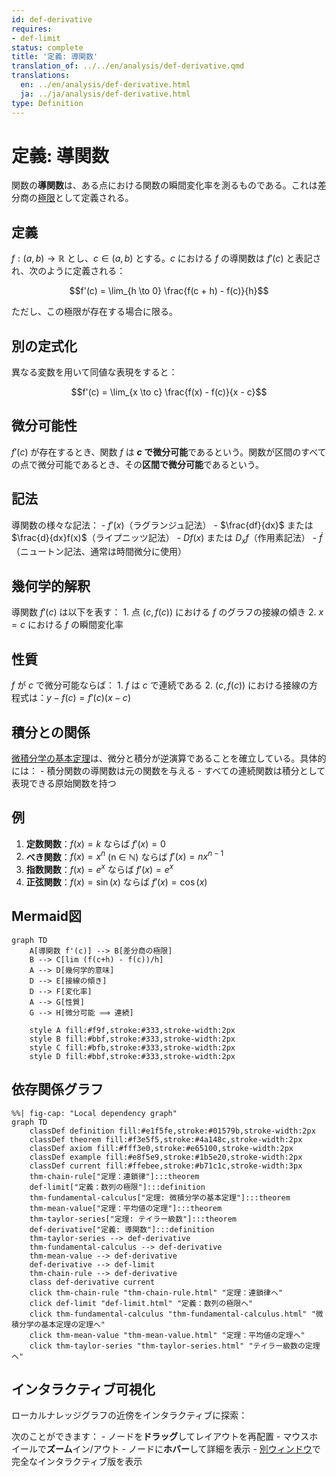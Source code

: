 ```yaml
---
id: def-derivative
requires:
- def-limit
status: complete
title: '定義: 導関数'
translation_of: ../../en/analysis/def-derivative.qmd
translations:
  en: ../en/analysis/def-derivative.html
  ja: ../ja/analysis/def-derivative.html
type: Definition
---
```


# 定義: 導関数 {#def-derivative}

関数の**導関数**は、ある点における関数の瞬間変化率を測るものである。これは差分商の[極限](def-limit.qmd)として定義される。

## 定義

$f: (a, b) \to \mathbb{R}$ とし、$c \in (a, b)$ とする。$c$ における $f$ の導関数は $f'(c)$ と表記され、次のように定義される：

$$f'(c) = \lim_{h \to 0} \frac{f(c + h) - f(c)}{h}$$

ただし、この極限が存在する場合に限る。

## 別の定式化

異なる変数を用いて同値な表現をすると：

$$f'(c) = \lim_{x \to c} \frac{f(x) - f(c)}{x - c}$$

## 微分可能性

$f'(c)$ が存在するとき、関数 $f$ は **$c$ で微分可能**であるという。関数が区間のすべての点で微分可能であるとき、その**区間で微分可能**であるという。

## 記法

導関数の様々な記法：
- $f'(x)$（ラグランジュ記法）
- $\frac{df}{dx}$ または $\frac{d}{dx}f(x)$（ライプニッツ記法）
- $Df(x)$ または $D_x f$（作用素記法）
- $\dot{f}$（ニュートン記法、通常は時間微分に使用）

## 幾何学的解釈

導関数 $f'(c)$ は以下を表す：
1. 点 $(c, f(c))$ における $f$ のグラフの接線の傾き
2. $x = c$ における $f$ の瞬間変化率

## 性質

$f$ が $c$ で微分可能ならば：
1. $f$ は $c$ で連続である
2. $(c, f(c))$ における接線の方程式は：$y - f(c) = f'(c)(x - c)$

## 積分との関係

[微積分学の基本定理](thm-fundamental-calculus.qmd)は、微分と積分が逆演算であることを確立している。具体的には：
- 積分関数の導関数は元の関数を与える
- すべての連続関数は積分として表現できる原始関数を持つ

## 例

1. **定数関数**：$f(x) = k$ ならば $f'(x) = 0$
2. **べき関数**：$f(x) = x^n$ (n ∈ ℕ) ならば $f'(x) = nx^{n-1}$
3. **指数関数**：$f(x) = e^x$ ならば $f'(x) = e^x$
4. **正弦関数**：$f(x) = \sin(x)$ ならば $f'(x) = \cos(x)$

## Mermaid図

```mermaid
graph TD
    A[導関数 f'(c)] --> B[差分商の極限]
    B --> C[lim (f(c+h) - f(c))/h]
    A --> D[幾何学的意味]
    D --> E[接線の傾き]
    D --> F[変化率]
    A --> G[性質]
    G --> H[微分可能 ⟹ 連続]

    style A fill:#f9f,stroke:#333,stroke-width:2px
    style B fill:#bbf,stroke:#333,stroke-width:2px
    style C fill:#bfb,stroke:#333,stroke-width:2px
    style D fill:#bbf,stroke:#333,stroke-width:2px
```

## 依存関係グラフ

```mermaid
%%| fig-cap: "Local dependency graph"
graph TD
    classDef definition fill:#e1f5fe,stroke:#01579b,stroke-width:2px
    classDef theorem fill:#f3e5f5,stroke:#4a148c,stroke-width:2px
    classDef axiom fill:#fff3e0,stroke:#e65100,stroke-width:2px
    classDef example fill:#e8f5e9,stroke:#1b5e20,stroke-width:2px
    classDef current fill:#ffebee,stroke:#b71c1c,stroke-width:3px
    thm-chain-rule["定理：連鎖律"]:::theorem
    def-limit["定義：数列の極限"]:::definition
    thm-fundamental-calculus["定理: 微積分学の基本定理"]:::theorem
    thm-mean-value["定理：平均値の定理"]:::theorem
    thm-taylor-series["定理: テイラー級数"]:::theorem
    def-derivative["定義: 導関数"]:::definition
    thm-taylor-series --> def-derivative
    thm-fundamental-calculus --> def-derivative
    thm-mean-value --> def-derivative
    def-derivative --> def-limit
    thm-chain-rule --> def-derivative
    class def-derivative current
    click thm-chain-rule "thm-chain-rule.html" "定理：連鎖律へ"
    click def-limit "def-limit.html" "定義：数列の極限へ"
    click thm-fundamental-calculus "thm-fundamental-calculus.html" "微積分学の基本定理の定理へ"
    click thm-mean-value "thm-mean-value.html" "定理：平均値の定理へ"
    click thm-taylor-series "thm-taylor-series.html" "テイラー級数の定理へ"
```

## インタラクティブ可視化

ローカルナレッジグラフの近傍をインタラクティブに探索：

::: {.graph-viz data-id="def-derivative" data-width="700" data-height="500"}
:::

次のことができます：
- ノードを**ドラッグ**してレイアウトを再配置
- マウスホイールで**ズーム**イン/アウト
- ノードに**ホバー**して詳細を表示
- [別ウィンドウ](../../output/interactive/def-derivative.html){target="_blank"}で完全なインタラクティブ版を表示
